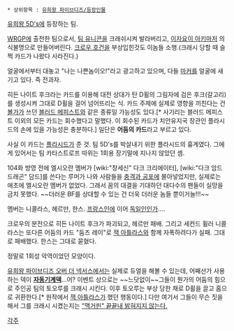  * 상위항목 : [[유희왕 파이브디즈/등장인물]]

[[유희왕 5D's]]에 등장하는 팀.

[[WRGP]]에 출전한 팀으로서, [[팀 유니콘]]을 크래쉬시켜 발라버리고, [[이자요이 아키]]마저 의식불명으로 만들어버린다. [[크로우 호건]]을 부상입힌것도 이놈들 소행.(크래시 당할 때 슬쩍 카드가 나왔다 사라진다.)

얼굴에서부터 대놓고 "나는 나쁜놈이오!"라고 광고하고 있으며, 다들 [[마커]]를 얼굴에 새기고 있다. 즉 전과자.

히든 나이트 후크라는 카드를 이용해 대전 상대가 탄 D휠의 그림자에 검은 후크(갈고리)를 생성시켜 그대로 D휠을 걸어 넘어뜨리는 식. 카드 주제에 실제로 영향을 끼친다는 건 [[볼가]]가 쓰던 [[블러드 메피스트]]와 같은 종류일 가능성도 있다.[* 사기리는 블러드 메피스트 이외의 모든 카드는 회수했다고 말했다. 이 회수된 카드가 치안유지국 장관인 플라시드의 손에 있을 가능성은 충분하다.] 일단은 '''어둠의 카드'''라고 부르고 있다. 

사실 이 카드는 [[플라시드]]가 준 것. 팀 5D's를 박살내기 위한 플라시드의 흉계였다. 그에게 있어서는 팀 카타스트로프 따위는 1회용 장기말에 지나지 않았던 셈. 

104화 방영 전에 엘시오란 멤버가 [wiki:"창세신" 다크 크리에이터], [wiki:"다크 암드 드래곤" 담드]를 쓴다는 루머가 나와 사람들을 [[충격과 공포]]에 몰아넣었지만, 실제로는 애초에 엘시오란 멤버가 없었다. 그래서 꿈의 대결을 기대하던 대다수의 팬들이 실망을 금치 못했다. ~~더러운 BF를 상대할 수 있는 건 더욱 더러운 놈들 뿐이거늘!!!~~

멤버는 니콜라스, 헤르만, 한스. [[프랑스]]인에 이어 [[독일]]인인가….

크로우의 분전으로 히든 나이트 후크가 파괴되고, 헤르만 패배. 그리고 세컨드 휠러 니콜라스는 또다른 어둠의 카드 "둠즈 레이"로 [[잭 아틀라스]]와 함께 자폭하려다가 실패. 그대로 패배했다. 한스는 그대로 묻혔다.

정말로 1회성 악역이었던 모양이다. 

[[유희왕 파이브디즈 오버 더 넥서스]]에서는 실제로 듀얼을 해볼 수 있는데, 어째선가 사용하는 덱이 '''[[자동기계]]덱'''...어? 이벤트 상으로는 ~~느닷없이~~그들이 뭔가의 어둠의 힘으로 주인공 팀의 토오루를 크래시 시킨다. 이후 토오루는 부상 당한 채로 D휠을 끌고 홈으로 귀환한다.[* 원작에서 [[잭 아틀라스]]가 했던 행동이다.] 다만 여기서 그들이 무슨 짓을 해서 그를 크래시 시켰는지는 [["맥거핀" 끝끝내 밝혀지지 않는다.]]

[[각주]]
